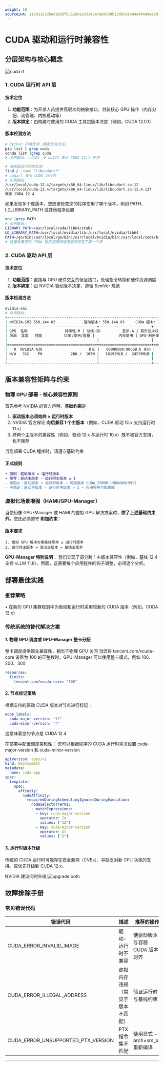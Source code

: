 ```yaml
---
weight: 10
sourceSHA: 1154216cdbeda05bf6552de92033e6a7e9d430b13d959eb04e4b499eec97b89e
---
```


# CUDA 驱动和运行时兼容性

## 分层架构与核心概念

![cuda rt](../assets/cuda-arti.png "Cuda driver runtime layver")

### 1. CUDA 运行时 API 层

#### 技术定位

1. **功能范围**：为开发人员提供高层次的抽象接口，封装核心 GPU 操作（内存分配、流管理、内核启动等）
2. **版本绑定**：由构建时使用的 CUDA 工具包版本决定（例如，CUDA 12.0.1）

#### 版本检测方法

```bash
# Python 环境检测（推荐优先方法）
pip list | grep cuda
conda list |grep cuda 
# 示例输出: cu121  # cu121 表示 CUDA 12.1 环境

# 系统级运行时库检测
find / -name "libcudart*"
# cudart 表示 CUDA 运行时
# 示例输出:
/usr/local/cuda-12.4/targets/x86_64-linux/lib/libcudart.so.12
/usr/local/cuda-12.4/targets/x86_64-linux/lib/libcudart.so.12.4.127
表示 CUDA 12.4
```

如果发现多个库版本，您应该检查您的程序使用了哪个版本，例如 PATH、LD_LIBRARY_PATH 或其他程序设置

```bash
env |grep PATH
# 示例输出:
LIBRARY_PATH=/usr/local/cuda/lib64/stubs
LD_LIBRARY_PATH=/usr/local/nvidia/lib:/usr/local/nvidia/lib64
PATH=/go/bin:/usr/local/go/bin:/usr/local/nvidia/bin:/usr/local/cuda/bin:/usr/local/sbin:/usr/local/bin:/usr/sbin:/usr/bin:/sbin:/bin
# 这意味着您的 CUDA 程序按照库路径顺序使用了第一个库
```

### 2. CUDA 驱动 API 层

#### 技术定位

1. **功能范围**：直接与 GPU 硬件交互的低层接口，处理指令转换和硬件资源调度
2. **版本绑定**：由 NVIDIA 驱动版本决定，遵循 SemVer 规范

#### 版本检测方法

```bash
nvidia-smi
# 示例输出:
+-----------------------------------------------------------------------------------------+
| NVIDIA-SMI 550.144.03             驱动版本: 550.144.03     CUDA 版本: 12.4     |
|-----------------------------------------+------------------------+----------------------+
| GPU  名称                 持续性-M | 总线-ID          显示.A | 易失性未校正 ECC |
| 风扇  温度   性能          功率:使用/容量 |           内存使用 | GPU-利用率  计算 M. |
|                                         |                        |               MIG M. |
|=========================================+========================+======================|
|   0  NVIDIA A30                     关闭 |   00000000:00:0B.0 关闭 |                    0 |
| N/A   31C    P0             28W /  165W |   10195MiB /  24576MiB |      0%      默认 |
|                                         |                        |             禁用 |
+-----------------------------------------+------------------------+----------------------+
```

## 版本兼容性矩阵与约束

### 物理 GPU 部署 - 核心兼容性原则

首先参考 NVIDIA 的官方声明，**基础约束**是

1. **驱动版本必须始终 ≥ 运行时版本**
2. NVIDIA 官方保证 **向后兼容 1 个主版本**（例如，CUDA 驱动 12.x 支持运行时 11.x）
3. 跨两个主版本的兼容性（例如，驱动 12.x 与运行时 10.x）既不被官方支持，也不推荐

当您部署 CUDA 程序时，请遵守基础约束

#### 正式规则

```diff
+ 强制：驱动版本 ≥ 运行时版本
+ 推荐：驱动主版本 - 运行时主版本 ≤ 1
- 被阻止：驱动版本 < 运行时版本 → 可能触发 CUDA_ERROR_UNKNOWN(999)
- 不稳定：驱动主版本 - 运行时主版本 > 1 → 应用程序可能故障
```

### 虚拟化场景增强（HAMI/GPU-Manager）

当使用像 GPU-Manager 或 HAMI 的虚拟 GPU 解决方案时，**除了上述基础约束外**，您还必须遵守 **附加约束**：

#### 版本要求

```text
1. 虚拟 GPU 解决方案基线版本 ≥ 运行时版本
2. 运行时主版本 = 驱动主版本 = 基线主版本
```

**GPU-Manager 特别说明**：
我们实现了部分跨 1 主版本兼容性（例如，基线 12.4 支持 vLLM 11.8）。然而，这需要每个应用程序的钩子调整，必须逐个分析。

## 部署最佳实践

### 推荐策略

• 在新的 GPU 集群规划中为驱动和运行时采用较新的 CUDA 版本（例如，CUDA 12.x）

### 传统系统的替代解决方案

#### 1. 物理 GPU 调度或 GPU-Manager 整卡分配

整卡调度提供原生兼容性，相当于物理 GPU 访问
当您将 tencent.com/vcuda-core 设置为 100 的正整数时，GPU-Manager 可以使用整卡模式，例如 100、200、300

```yaml
resources:
  limits:
    tencent.com/vcuda-core: "100"
```

#### 2. 节点标记策略

根据支持的驱动 CUDA 版本对节点进行标记：

```yaml
node_labels:
  cuda-major-version: "12"
  cuda-minor-version: "4"
```

这意味着您的节点是 CUDA 12.4

在部署中配置调度亲和性：
您可以根据程序的 CUDA 运行时需求设置 cuda-major-version 和 cuda-minor-version

```yaml
apiVersion: apps/v1
kind: Deployment
metadata:
  name: cuda-app
spec:
  template:
    spec:
      affinity:
        nodeAffinity:
          requiredDuringSchedulingIgnoredDuringExecution:
            nodeSelectorTerms:
            - matchExpressions:
              - key: cuda-major-version
                operator: In
                values: ["12"]
              - key: cuda-minor-version
                operator: Gt
                values: ["2"]
```

#### 3. 运行时版本升级

传统的 CUDA 运行时可能存在安全漏洞（CVEs），并缺乏对新 GPU 功能的支持。应优先升级到 CUDA 12.x。

NVIDIA 建议同时升级
![upgrade both](../assets/upgradeboth.png "upgrade both")

## 故障排除手册

### 常见错误代码

| 错误代码                             | 描述                                           | 推荐的操作                               |
| -------------------------------------- | --------------------------------------------------- | ------------------------------------------------ |
| CUDA_ERROR_INVALID_IMAGE            | 驱动-运行时不兼容                        | 使驱动版本与容器 CUDA 版本对齐 |
| CUDA_ERROR_ILLEGAL_ADDRESS          | 虚拟内存违规（常见于版本不匹配） | 验证运行时与基线约束           |
| CUDA_ERROR_UNSUPPORTED_PTX_VERSION | PTX 指令集不匹配                          | 使用显式 -arch=sm_xx 重新编译             |

---
